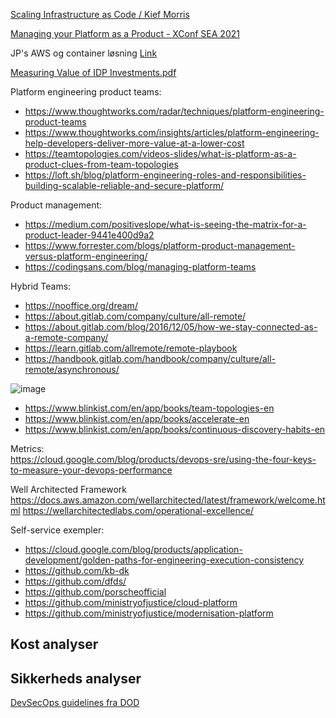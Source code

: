 [Scaling Infrastructure as Code / Kief Morris](https://www.youtube.com/watch?v=zfovhjyhtXA&t=1495s)

[Managing your Platform as a Product - XConf SEA 2021](https://www.youtube.com/watch?v=BVeN5nrNN-U)

JP's AWS og container løsning [Link](https://jppol-my.sharepoint.com/personal/klaus_hebsgaard_jypo_rootdom_dk/_layouts/15/stream.aspx)

[Measuring Value of IDP Investments.pdf](https://github.com/user-attachments/files/16636699/Measuring.Value.of.IDP.Investments.pdf)

Platform engineering product teams:  
- https://www.thoughtworks.com/radar/techniques/platform-engineering-product-teams
- https://www.thoughtworks.com/insights/articles/platform-engineering-help-developers-deliver-more-value-at-a-lower-cost
- https://teamtopologies.com/videos-slides/what-is-platform-as-a-product-clues-from-team-topologies
- https://loft.sh/blog/platform-engineering-roles-and-responsibilities-building-scalable-reliable-and-secure-platform/

Product management:
- https://medium.com/positiveslope/what-is-seeing-the-matrix-for-a-product-leader-9441e400d9a2
- https://www.forrester.com/blogs/platform-product-management-versus-platform-engineering/
- https://codingsans.com/blog/managing-platform-teams

Hybrid Teams:
- https://nooffice.org/dream/
- https://about.gitlab.com/company/culture/all-remote/
- https://about.gitlab.com/blog/2016/12/05/how-we-stay-connected-as-a-remote-company/
- https://learn.gitlab.com/allremote/remote-playbook
- https://handbook.gitlab.com/handbook/company/culture/all-remote/asynchronous/

![image](https://github.com/user-attachments/assets/6e1dd05b-a3df-4112-9d78-7e65b3a64f7e)

- https://www.blinkist.com/en/app/books/team-topologies-en
- https://www.blinkist.com/en/app/books/accelerate-en
- https://www.blinkist.com/en/app/books/continuous-discovery-habits-en

Metrics:  
https://cloud.google.com/blog/products/devops-sre/using-the-four-keys-to-measure-your-devops-performance


Well Architected Framework  
https://docs.aws.amazon.com/wellarchitected/latest/framework/welcome.html
https://wellarchitectedlabs.com/operational-excellence/

Self-service exempler:  
- https://cloud.google.com/blog/products/application-development/golden-paths-for-engineering-execution-consistency
- https://github.com/kb-dk
- https://github.com/dfds/
- https://github.com/porscheofficial
- https://github.com/ministryofjustice/cloud-platform
- https://github.com/ministryofjustice/modernisation-platform

## Kost analyser


## Sikkerheds analyser
[DevSecOps guidelines fra DOD](https://dodcio.defense.gov/Portals/0/Documents/Library/DoDRefDesignCloudGithub.pdf)
 